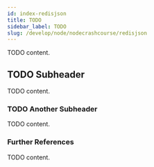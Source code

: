 ```yaml
---
id: index-redisjson
title: TODO
sidebar_label: TODO
slug: /develop/node/nodecrashcourse/redisjson
---
```



TODO content.

## TODO Subheader

TODO content.

### TODO Another Subheader

TODO content.

### Further References

TODO content.
